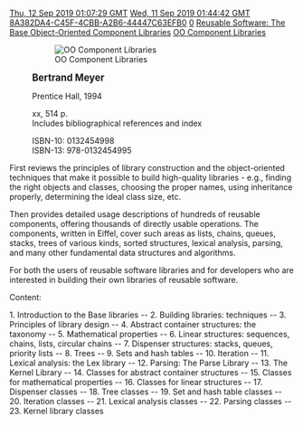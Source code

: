 [[Property:modification_date|Thu, 12 Sep 2019 01:07:29 GMT]]
[[Property:publication_date|Wed, 11 Sep 2019 01:44:42 GMT]]
[[Property:uuid|8A382DA4-C45F-4CBB-A2B6-44447C63EFB0]]
[[Property:weight|0]]
[[Property:title|Reusable Software: The Base Object-Oriented Component Libraries]]
[[Property:link_title|OO Component Libraries]]
{{UnderConstruction|PLACE HOLDER FOR WORK IN PROGRESS}}

:[[File:OOComponentLibrariesSmall.jpg|OO Component Libraries]]

:<big>'''Bertrand Meyer'''</big>

:Prentice Hall, 1994 

:xx, 514 p.
:Includes bibliographical references and index

:ISBN-10: 0132454998
:ISBN-13: 978-0132454995

First reviews the principles of library construction and the object-oriented techniques that make it possible to build high-quality libraries - e.g., finding the right objects and classes, choosing the proper names, using inheritance properly, determining the ideal class size, etc. 

Then provides detailed usage descriptions of hundreds of reusable components, offering thousands of directly usable operations. The components, written in Eiffel, cover such areas as lists, chains, queues, stacks, trees of various kinds, sorted structures, lexical analysis, parsing, and many other fundamental data structures and algorithms. 

For both the users of reusable software libraries and for developers who are interested in building their own libraries of reusable software.

Content:

1. Introduction to the Base libraries -- 2. Building libraries: techniques -- 3. Principles of library design -- 4. Abstract container structures: the taxonomy -- 5. Mathematical properties -- 6. Linear structures: sequences, chains, lists, circular chains -- 7. Dispenser structures: stacks, queues, priority lists -- 8. Trees -- 9. Sets and hash tables -- 10. Iteration -- 11. Lexical analysis: the Lex library -- 12. Parsing: The Parse Library -- 13. The Kernel Library -- 14. Classes for abstract container structures -- 15. Classes for mathematical properties -- 16. Classes for linear structures -- 17. Dispenser classes -- 18. Tree classes -- 19. Set and hash table classes -- 20. Iteration classes -- 21. Lexical analysis classes -- 22. Parsing classes -- 23. Kernel library classes

{{Info|The last half of the book is taken up by a reprint of the contract form of the libraries as per printing time therefore not current.

use the documentation here ... }}